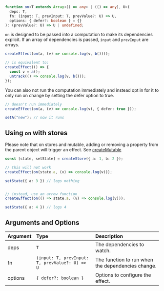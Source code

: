 

<Title>on</Title>

```ts
function on<T extends Array<() => any> | (() => any), U>(
  deps: T,
  fn: (input: T, prevInput: T, prevValue?: U) => U,
  options: { defer?: boolean } = {}
): (prevValue?: U) => U | undefined;
```

`on` is designed to be passed into a computation to make its dependencies explicit. If an array of dependencies is passed, `input` and `prevInput` are arrays.

```ts
createEffect(on(a, (v) => console.log(v, b())));

// is equivalent to:
createEffect(() => {
  const v = a();
  untrack(() => console.log(v, b()));
});
```

You can also not run the computation immediately and instead opt in for it to only run on change by setting the defer option to true.

```ts
// doesn't run immediately
createEffect(on(a, (v) => console.log(v), { defer: true }));

setA("new"); // now it runs
```

## Using `on` with stores

<Aside>
  Please note that on stores and mutable, adding or removing a property from the parent object will 
  trigger an effect. See <a href="/references/api-reference/stores/store-utilities/#createMutable">createMutable</a>
</Aside>

```ts
const [state, setState] = createStore({ a: 1, b: 2 });

// this will not work
createEffect(on(state.a, (v) => console.log(v)));

setState({ a: 3 }) // logs nothing


// instead, use an arrow function 
createEffect(on(() => state.a, (v) => console.log(v)));

setState({ a: 4 }) // logs 4
```


## Arguments and Options

| Argument | Type                                           | Description                                       |
| :------- | :--------------------------------------------- | :------------------------------------------------ |
| deps     | `T`                                            | The dependencies to watch.                        |
| fn       | `(input: T, prevInput: T, prevValue?: U) => U` | The function to run when the dependencies change. |
| options  | `{ defer?: boolean }`                          | Options to configure the effect.                  |